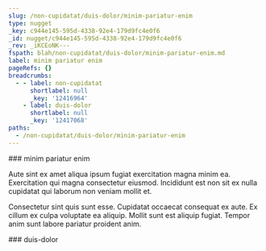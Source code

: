 ```yaml
---
slug: /non-cupidatat/duis-dolor/minim-pariatur-enim
type: nugget
_key: c944e145-595d-4338-92e4-179d9fc4e0f6
_id: nugget/c944e145-595d-4338-92e4-179d9fc4e0f6
_rev: _iKCEoNK---
fspath: blah/non-cupidatat/duis-dolor/minim-pariatur-enim.md
label: minim pariatur enim
pageRefs: {}
breadcrumbs:
  - - label: non-cupidatat
      shortlabel: null
      _key: '12416964'
    - label: duis-dolor
      shortlabel: null
      _key: '12417068'
paths:
  - /non-cupidatat/duis-dolor/minim-pariatur-enim
---
```


<NuggetArea>
<Nugget slug="/non-cupidatat/duis-dolor/minim-pariatur-enim" type="nugget" _key="c944e145-595d-4338-92e4-179d9fc4e0f6" _id="nugget/c944e145-595d-4338-92e4-179d9fc4e0f6" _rev="_iKCEoNK---" fspath="blah/non-cupidatat/duis-dolor/minim-pariatur-enim.md" label="minim pariatur enim" paths="/non-cupidatat/duis-dolor/minim-pariatur-enim">
<NuggetBody>
### minim pariatur enim

Aute sint ex amet aliqua ipsum fugiat exercitation magna minim ea. Exercitation qui magna consectetur eiusmod. Incididunt est non sit ex nulla cupidatat qui laborum non veniam mollit et.

Consectetur sint quis sunt esse. Cupidatat occaecat consequat ex aute. Ex cillum ex culpa voluptate ea aliquip. Mollit sunt est aliquip fugiat. Tempor anim sunt labore pariatur proident anim.

</NuggetBody>
<Breadcrumbs>
<Crumbs>
<Crumb _key="12416964" label="non-cupidatat" /><Crumb _key="12417068" label="duis-dolor" />
</Crumbs>
</Breadcrumbs>
</Nugget>

<NuggetsInbound>
</NuggetsInbound>
<NuggetsOutbound>
</NuggetsOutbound>
</NuggetArea>
<PassagesInbound>
<Passage direction="inbound" type="passage" _key="12417068" _id="passage/12417068" _rev="_iKCEoMC--_" label="duis-dolor" passage="duis-dolor" fspath="blah/non-cupidatat/duis-dolor" paths="/non-cupidatat/duis-dolor" slug="/non-cupidatat/duis-dolor">
<NuggetBody>
### duis-dolor

</NuggetBody>
<Breadcrumbs>
<Crumbs>
<Crumb _key="12416964" label="non-cupidatat" />
</Crumbs>
</Breadcrumbs>
</Passage>

</PassagesInbound>
<PassagesOutbound>
</PassagesOutbound>